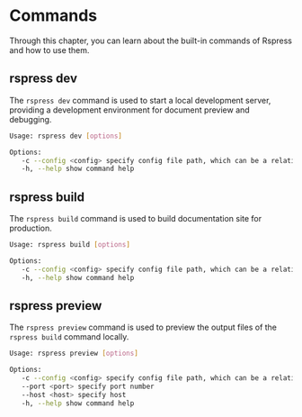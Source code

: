 # Commands

Through this chapter, you can learn about the built-in commands of Rspress and how to use them.

## rspress dev

The `rspress dev` command is used to start a local development server, providing a development environment for document preview and debugging.

```bash
Usage: rspress dev [options]

Options:
   -c --config <config> specify config file path, which can be a relative path or an absolute path
   -h, --help show command help
```

## rspress build

The `rspress build` command is used to build documentation site for production.

```bash
Usage: rspress build [options]

Options:
   -c --config <config> specify config file path, which can be a relative path or an absolute path
   -h, --help show command help
```

## rspress preview

The `rspress preview` command is used to preview the output files of the `rspress build` command locally.

```bash
Usage: rspress preview [options]

Options:
   -c --config <config> specify config file path, which can be a relative path or an absolute path
   --port <port> specify port number
   --host <host> specify host
   -h, --help show command help
```
